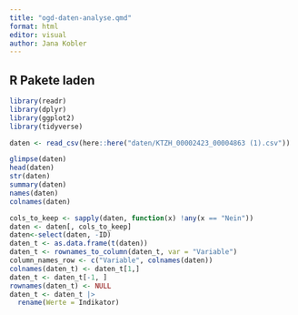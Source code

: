 ```yaml
---
title: "ogd-daten-analyse.qmd"
format: html
editor: visual
author: Jana Kobler
---
```


## R Pakete laden

```r
library(readr)
library(dplyr)
library(ggplot2)
library(tidyverse)
```

```r
daten <- read_csv(here::here("daten/KTZH_00002423_00004863 (1).csv"))

glimpse(daten)
head(daten)
str(daten)
summary(daten)
names(daten)
colnames(daten)


```

```r
cols_to_keep <- sapply(daten, function(x) !any(x == "Nein"))
daten <- daten[, cols_to_keep]
daten<-select(daten, -ID)
daten_t <- as.data.frame(t(daten))
daten_t <- rownames_to_column(daten_t, var = "Variable")
column_names_row <- c("Variable", colnames(daten))
colnames(daten_t) <- daten_t[1,]
daten_t <- daten_t[-1, ]
rownames(daten_t) <- NULL
daten_t <- daten_t |> 
  rename(Werte = Indikator)


```
